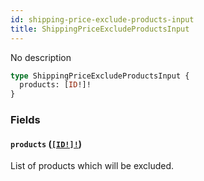 ```yaml
---
id: shipping-price-exclude-products-input
title: ShippingPriceExcludeProductsInput
---
```


No description

```graphql
type ShippingPriceExcludeProductsInput {
  products: [ID!]!
}
```

### Fields

#### `products` ([`[ID!]!`](../../../developer/api-reference/scalars/id))

List of products which will be excluded.
